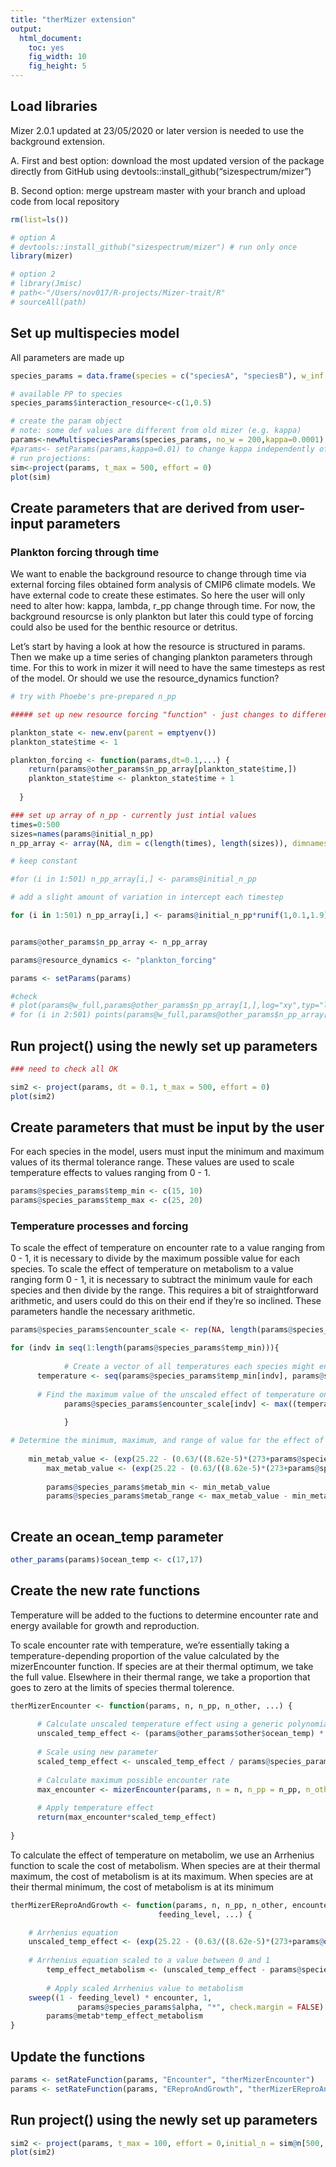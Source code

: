 ```yaml
---
title: "therMizer extension"
output:
  html_document:
    toc: yes
    fig_width: 10
    fig_height: 5
---
```


## Load libraries

Mizer 2.0.1 updated at 23/05/2020 or later version is needed to use the background extension. 

A. First and best option: download the most updated version of the package directly from GitHub using devtools::install_github("sizespectrum/mizer") 

B. Second option: merge upstream master with your branch and upload code from local repository 

```r

rm(list=ls())

# option A
# devtools::install_github("sizespectrum/mizer") # run only once
library(mizer)

# option 2 
# library(Jmisc)
# path<-"/Users/nov017/R-projects/Mizer-trait/R"
# sourceAll(path)

```

## Set up multispecies model

All parameters are made up

```r

species_params = data.frame(species = c("speciesA", "speciesB"), w_inf = c(500, 5000), k_vb =c(0.8, 0.3), w_min = c(0.001, 0.001),beta=c(1000,100),sigma=c(3,3))

# available PP to species 
species_params$interaction_resource<-c(1,0.5)

# create the param object
# note: some def values are different from old mizer (e.g. kappa)
params<-newMultispeciesParams(species_params, no_w = 200,kappa=0.0001)
#params<- setParams(params,kappa=0.01) to change kappa independently of other parameters that use it
# run projections:
sim<-project(params, t_max = 500, effort = 0)
plot(sim)

```


## Create parameters that are derived from user-input parameters

### Plankton forcing through time

We want to enable the background resource to change through time via external forcing files obtained form analysis of CMIP6 climate models. We have external code to create these estimates. So here the user will only need to alter how: kappa, lambda,  r_pp change through time.  For now, the background resourcse is only plankton but later this could type of forcing could also be used for the benthic resource or detritus.

Let's start by having a look at how the resource is structured in params. Then we make up a time series of changing plankton parameters through time. For this to work in mizer it will need to have the same timesteps as rest of the model. Or should we use the resource_dynamics function?

```r
# try with Phoebe's pre-prepared n_pp

##### set up new resource forcing "function" - just changes to different timeslot in the n_pp_array array

plankton_state <- new.env(parent = emptyenv())
plankton_state$time <- 1

plankton_forcing <- function(params,dt=0.1,...) {
    return(params@other_params$n_pp_array[plankton_state$time,])  
    plankton_state$time <- plankton_state$time + 1
   
  }

### set up array of n_pp - currently just intial values
times=0:500
sizes=names(params@initial_n_pp) 
n_pp_array <- array(NA, dim = c(length(times), length(sizes)), dimnames = list(time = times, w = sizes))

# keep constant

#for (i in 1:501) n_pp_array[i,] <- params@initial_n_pp

# add a slight amount of variation in intercept each timestep

for (i in 1:501) n_pp_array[i,] <- params@initial_n_pp*runif(1,0.1,1.9)


params@other_params$n_pp_array <- n_pp_array 

params@resource_dynamics <- "plankton_forcing"

params <- setParams(params)

#check
# plot(params@w_full,params@other_params$n_pp_array[1,],log="xy",typ="l")
# for (i in 2:501) points(params@w_full,params@other_params$n_pp_array[i,],typ="l",col="grey")

```


## Run project() using the newly set up parameters

```r
### need to check all OK

sim2 <- project(params, dt = 0.1, t_max = 500, effort = 0) 
plot(sim2)


```



## Create parameters that must be input by the user

For each species in the model, users must input the minimum and maximum values of its thermal tolerance range.  These values are used to scale temperature effects to values ranging from 0 - 1. 

```r

params@species_params$temp_min <- c(15, 10)
params@species_params$temp_max <- c(25, 20)

```


### Temperature processes and forcing

To scale the effect of temperature on encounter rate to a value ranging from 0 - 1, it is necessary to divide by the maximum possible value for each species.  To scale the effect of temperature on metabolism to a value ranging form 0 - 1, it is necessary to subtract the minimum vaule for each species and then divide by the range.  This requires a bit of straightforward arithmetic, and users could do this on their end if they're so inclined.  These parameters handle the necessary arithmetic.

```r

params@species_params$encounter_scale <- rep(NA, length(params@species_params$temp_min))

for (indv in seq(1:length(params@species_params$temp_min))){
  
			# Create a vector of all temperatures each species might encounter
      temperature <- seq(params@species_params$temp_min[indv], params@species_params$temp_max[indv], by=0.1)
      
      # Find the maximum value of the unscaled effect of temperature on encounter rate for each species 
			params@species_params$encounter_scale[indv] <- max((temperature) * (temperature - params@species_params$temp_min[indv]) * (params@species_params$temp_max[indv] - temperature))
			
			}

# Determine the minimum, maximum, and range of value for the effect of temperature on metabolism
    
    min_metab_value <- (exp(25.22 - (0.63/((8.62e-5)*(273+params@species_params$temp_min)))))
		max_metab_value <- (exp(25.22 - (0.63/((8.62e-5)*(273+params@species_params$temp_max)))))
		
		params@species_params$metab_min <- min_metab_value
		params@species_params$metab_range <- max_metab_value - min_metab_value
		
```

## Create an ocean_temp parameter

```r

other_params(params)$ocean_temp <- c(17,17)

```

## Create the new rate functions

Temperature will be added to the fuctions to determine encounter rate and energy available for growth and reproduction.

To scale encounter rate with temperature, we're essentially taking a temperature-depending proportion of the value calculated by the mizerEncounter function.  If species are at their thermal optimum, we take the full value.  Elsewhere in their thermal range, we take a proportion that goes to zero at the limits of species thermal tolerence.  

```r

therMizerEncounter <- function(params, n, n_pp, n_other, ...) {
      
      # Calculate unscaled temperature effect using a generic polynomial rate equation
      unscaled_temp_effect <- (params@other_params$other$ocean_temp) * (params@other_params$other$ocean_temp - params@species_params$temp_min) * (params@species_params$temp_max - params@other_params$other$ocean_temp)
      
      # Scale using new parameter
      scaled_temp_effect <- unscaled_temp_effect / params@species_params$encounter_scale
      
      # Calculate maximum possible encounter rate
      max_encounter <- mizerEncounter(params, n = n, n_pp = n_pp, n_other = n_other, ...)
      
      # Apply temperature effect
      return(max_encounter*scaled_temp_effect)
      
}

```

To calculate the effect of temperature on metabolim, we use an Arrhenius function to scale the cost of metabolism.  When species are at their thermal maximum, the cost of metabolism is at its maximum.  When species are at their thermal minimum, the cost of metabolism is at its minimum

```r

therMizerEReproAndGrowth <- function(params, n, n_pp, n_other, encounter,
                                 feeding_level, ...) {

    # Arrhenius equation
    unscaled_temp_effect <- (exp(25.22 - (0.63/((8.62e-5)*(273+params@other_params$other$ocean_temp)))))
      
    # Arrhenius equation scaled to a value between 0 and 1
		temp_effect_metabolism <- (unscaled_temp_effect - params@species_params$metab_min) / params@species_params$metab_range
  
		# Apply scaled Arrhenius value to metabolism
    sweep((1 - feeding_level) * encounter, 1,
               params@species_params$alpha, "*", check.margin = FALSE) - 
        params@metab*temp_effect_metabolism
}

```

## Update the functions 

```r

params <- setRateFunction(params, "Encounter", "therMizerEncounter")
params <- setRateFunction(params, "EReproAndGrowth", "therMizerEReproAndGrowth")
```

## Run project() using the newly set up parameters

```r

sim2 <- project(params, t_max = 100, effort = 0,initial_n = sim@n[500,,],initial_n_pp = sim@n_pp[500,]) 
plot(sim2)

```

